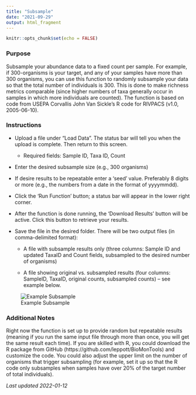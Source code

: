 ```yaml
---
title: "Subsample"
date: "2021-09-29"
output: html_fragment
---
```


```r
knitr::opts_chunk$set(echo = FALSE)
```

### Purpose

Subsample your abundance data to a fixed count per sample. For example, if 
300-organisms is your target, and any of your samples have more than 300 
organisms, you can use this function to randomly subsample your data so that the
total number of individuals is 300. This is done to make richness metrics 
comparable (since higher numbers of taxa generally occur in samples in which 
more individuals are counted). The function is based on code from USEPA 
Corvallis John Van Sickle’s R code for RIVPACS (v1.0, 2005-06-10).

### Instructions

* Upload a file under "Load Data".  The status bar will tell you when the upload
is complete.  Then return to this screen.

    +	Required fields: Sample ID, Taxa ID, Count

*	Enter the desired subsample size (e.g., 300 organisms)

* If desire results to be repeatable enter a 'seed' value.  Preferably 8 digits 
or more (e.g., the numbers from a date in the format of yyyymmdd).

*	Click the ‘Run Function’ button; a status bar will appear in the lower right 
corner.

*	After the function is done running, the ‘Download Results’ button will be 
active. Click this button to retrieve your results.

*	Save the file in the desired folder. There will be two output files (in 
comma-delimited format):

    +	A file with subsample results only (three columns: Sample ID and updated 
    TaxaID and Count fields, subsampled to the desired number of organisms)

    +	A file showing original vs. subsampled results (four columns: SampleID, 
    TaxaID, original counts, subsampled counts) – see example below.

![Example Subsample](Shiny_Subsample.png)

### Additional Notes

Right now the function is set up to provide random but repeatable results 
(meaning if you run the same input file through more than once, you will get the
same result each time). If you are skilled with R, you could download the R 
package from GitHub (https://github.com/leppott/BioMonTools) and customize the 
code. You could also adjust the upper limit on the number of organisms that
trigger subsampling (for example, set it up so that the R code only subsamples 
when samples have over 20% of the target number of total individuals).

*Last updated 2022-01-12*
